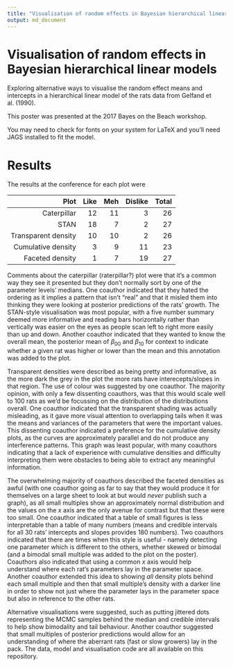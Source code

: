 ---
title: "Visualisation of random effects in Bayesian hierarchical linear models"
output: md_document
---

# Visualisation of random effects in Bayesian hierarchical linear models

Exploring alternative ways to visualise the random effect means and intercepts in a hierarchical linear model of the rats data from Gelfand et al. (1990).

This poster was presented at the 2017 Bayes on the Beach workshop.

You may need to check for fonts on your system for LaTeX and you'll need JAGS installed to fit the model.

# Results

The results at the conference for each plot were

| Plot  |     Like |  Meh | Dislike | Total |
|------:|---------:|-----:|--------:|------:|
| Caterpillar | 12 | 11  | 3 | 26 |
| STAN | 18 | 7 | 2 | 27 |
| Transparent density | 10 | 10 | 2 | 26 |
| Cumulative density | 3 | 9 | 11 | 23 | 
| Faceted density | 1 | 7 | 19 | 27 |

Comments about the caterpillar (raterpillar?) plot were that it's a common way they see it presented but they don't normally sort by one of the parameter levels' medians. One coauthor indicated that they hated the ordering as it implies a pattern that isn't "real" and that it misled them into thinking they were looking at posterior predictions of the rats' growth. The STAN-style visualisation was most popular, with a five number summary deemed more informative and reading bars horizontally rather than vertically was easier on the eyes as people scan left to right more easily than up and down. Another coauthor indicated that they wanted to know the overall mean, the posterior mean of $\beta_{00}$ and $\beta_{10}$ for context to indicate whether a given rat was higher or lower than the mean and this annotation was added to the plot.

Transparent densities were described as being pretty and informative, as the more dark the grey in the plot the more rats have interecepts/slopes in that region. The use of colour was suggested by one coauthor. The majority opinion, with only a few dissenting coauthors, was that this would scale well to 100 rats as we'd be focussing on the distribution of the distributions overall. One coauthor indicated that the transparent shading was actually misleading, as it gave more visual attention to overlapping tails when it was the means and variances of the parameters that were the important values. This dissenting coauthor indicated a preference for the cumulative density plots, as the curves are approximately parallel and do not produce any interference patterns. This graph was least popular, with many coauthors indicating that a lack of experience with cumulative densities and difficulty interpreting them were obstacles to being able to extract any meaningful information.

The overwhelming majority of coauthors described the faceted densities as awful (with one coauthor going as far to say that they would produce it for themselves on a large sheet to look at but would _never_ publish such a graph), as all small multiples show an approximately normal distribution and the values on the $x$ axis are the only avenue for contrast but that these were too small. One coauthor indicated that a table of small figures is less interpretable than a table of many numbers (means and credible intervals for all 30 rats' intercepts and slopes provides 180 numbers). Two coauthors indicated that there are times when this style is useful - namely detecting one parameter which is different to the others, whether skewed or bimodal (and a bimodal small multiple was added to the plot on the poster). Coauthors also indicated that using a common $x$ axis would help understand where each rat's parameters lay in the parameter space. Another coauthor extended this idea to showing _all_ density plots behind each small multiple and then that small multiple's density with a darker line in order to show not just where the parameter lays in the parameter space but also in reference to the other rats.

Alternative visualisations were suggested, such as putting jittered dots representing the MCMC samples behind the median and credible intervals to help show bimodality and tail behaviour. Another coauthor suggested that small multiples of posterior predictions would allow for an understanding of where the aberrant rats (fast or slow growers) lay in the pack. The data, model and visualisation code are all available on this repository.